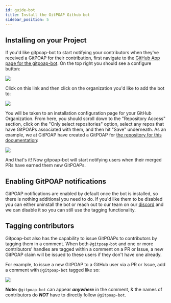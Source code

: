 ```yaml
---
id: guide-bot
title: Install the GitPOAP Github bot
sidebar_position: 5
---
```


## Installing on your Project

If you'd like gitpoap-bot to start notifying your contributors when they've received a
GitPOAP for their contribution, first navigate to the
[GitHub App page for the gitpoap-bot](https://github.com/apps/gitpoap-bot).
On the top right you should see a configure button:

<ImageContainer>
  <img
    src={require('@site/static/img/gitpoap_bot/configure-app.png').default}
    style={{
      width: '1000px',
      maxWidth: '100%',
      textAlign: 'center',
    }}
  />
</ImageContainer>

Click on this link and then click on the organization you'd like to add the bot to:

<ImageContainer>
  <img
    src={require('@site/static/img/gitpoap_bot/choose-org.png').default}
    style={{
      width: '1000px',
      maxWidth: '100%',
      textAlign: 'center',
    }}
  />
</ImageContainer>

You will be taken to an installation configuration page for your GitHub Organization.
From here, you should scroll down to the "Repository Access" section, click on the
"Only select repositories" option, select any repos that have GitPOAPs associated
with them, and then hit "Save" underneath. As an example, we at GitPOAP have created
a GitPOAP for [the repository for this documentation](https://github.com/gitpoap/gitpoap-docs):

<ImageContainer>
  <img
    src={require('@site/static/img/gitpoap_bot/repo-select.png').default}
    style={{
      width: '1000px',
      maxWidth: '100%',
      textAlign: 'center',
    }}
  />
</ImageContainer>

And that's it! Now gitpoap-bot will start notifying users when their merged PRs have
earned them new GitPOAPs.

## Enabling GitPOAP notifications

GitPOAP notifications are enabled by default once the bot is installed, so there is nothing additional you need to do.  If you'd like them to be disabled you can either uninstall the bot or reach out to our team on our [discord](https://gitpoap.io/discord) and we can disable it so you can still use the tagging functionality.

## Tagging contributors

Gitpoap-bot also has the capability to issue GitPOAPs to contributors by tagging them in a
comment. When both `@gitpoap-bot` and one or more contributors' handles are tagged within a comment
on a PR or Issue, a new GitPOAP claim will be issued to these users if they don't have one already.

For example, to issue a new GitPOAP to a GitHub user via a PR or Issue, add a comment with `@gitpoap-bot` tagged like so:

<ImageContainer>
  <img
    src={require('@site/static/img/gitpoap_bot/sample-tagging-comment.png').default}
    style={{
      width: '1000px',
      maxWidth: '100%',
      textAlign: 'center',
    }}
  />
</ImageContainer>

<br />

**Note:** `@gitpoap-bot` can appear _**anywhere**_ in the comment, & the names of contributors do _**NOT**_ have
to directly follow `@gitpoap-bot`.
